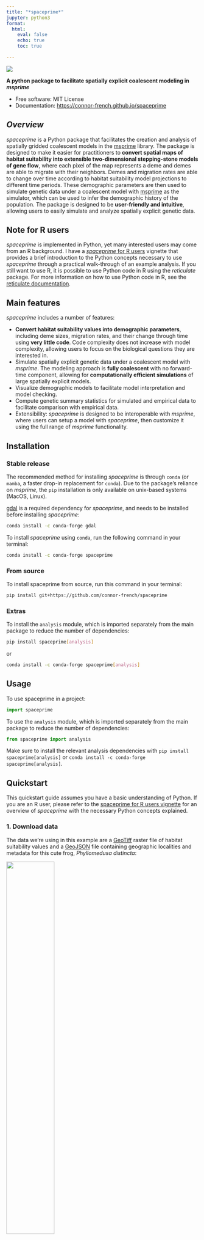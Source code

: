 ```yaml
---
title: "*spaceprime*"
jupyter: python3
format: 
  html:
    eval: false
    echo: true
    toc: true
    
---
```


[![](https://img.shields.io/pypi/v/spaceprime.svg)](https://pypi.python.org/pypi/spaceprime)

**A python package to facilitate spatially explicit coalescent modeling in *msprime***

-   Free software: MIT License
-   Documentation: <https://connor-french.github.io/spaceprime>

## *Overview*

*spaceprime* is a Python package that facilitates the creation and analysis of spatially gridded coalescent models in the [msprime](https://tskit.dev/msprime/docs/stable/intro.html#) library. The package is designed to make it easier for practitioners to **convert spatial maps of habitat suitability into extensible two-dimensional stepping-stone models of gene flow**, where each pixel of the map represents a deme and demes are able to migrate with their neighbors. Demes and migration rates are able to change over time according to habitat suitability model projections to different time periods. These demographic parameters are then used to simulate genetic data under a coalescent model with [msprime](https://tskit.dev/msprime/docs/stable/intro.html#) as the simulator, which can be used to infer the demographic history of the population. The package is designed to be **user-friendly and intuitive**, allowing users to easily simulate and analyze spatially explicit genetic data.  

::: {.callout-note}
## Note for R users
*spaceprime* is implemented in Python, yet many interested users may come from an R background. I have a [*spaceprime* for R users](spaceprime-for-r-users.qmd) vignette that provides a brief introduction to the Python concepts necessary to use *spaceprime* through a practical walk-through of an example analysis. If you still want to use R, it is possible to use Python code in R using the *reticulate* package. For more information on how to use Python code in R, see the [reticulate documentation](https://rstudio.github.io/reticulate/).  
:::

## Main features

*spaceprime* includes a number of features:  

- **Convert habitat suitability values into demographic parameters**, including deme sizes, migration rates, and their change through time using **very little code**. Code complexity does not increase with model complexity, allowing users to focus on the biological questions they are interested in.  
- Simulate spatially explicit genetic data under a coalescent model with *msprime*. The modeling approach is **fully coalescent** with no forward-time component, allowing for **computationally efficient simulations** of large spatially explicit models.  
- Visualize demographic models to facilitate model interpretation and model checking. 
- Compute genetic summary statistics for simulated and empirical data to facilitate comparison with empirical data.  
- Extensibility: *spaceprime* is designed to be interoperable with *msprime*, where users can setup a model with *spaceprime*, then customize it using the full range of *msprime* functionality.  

## Installation


### Stable release

The recommended method for installing *spaceprime* is through `conda` (or `mamba`, a faster drop-in replacement for `conda`). Due to the package's reliance on *msprime*, the `pip` installation is only available on unix-based systems (MacOS, Linux).  

[gdal](https://gdal.org/) is a required dependency for *spaceprime*, and needs to be installed before installing *spaceprime*:

```bash
conda install -c conda-forge gdal
```

To install *spaceprime* using `conda`, run the following command in your terminal:  

```bash
conda install -c conda-forge spaceprime
```

### From source

To install spaceprime from source, run this command in your terminal:  

```bash
pip install git+https://github.com/connor-french/spaceprime
```

### Extras

To install the `analysis` module, which is imported separately from the main package to reduce the number of dependencies:  

```bash
pip install spaceprime[analysis]
```

or

```bash
conda install -c conda-forge spaceprime[analysis]
```

## Usage

To use spaceprime in a project:  

```python
import spaceprime
```

To use the `analysis` module, which is imported separately from the main package to reduce the number of dependencies:  

```python
from spaceprime import analysis
```

::: {.callout-important}
Make sure to install the relevant analysis dependencies with `pip install spaceprime[analysis]` or `conda install -c conda-forge spaceprime[analysis]`.  
:::

## Quickstart

::: {.callout-tip}
This quickstart guide assumes you have a basic understanding of Python. If you are an R user, please refer to the [spaceprime for R users vignette](spaceprime-for-r-users.qmd) for an overview of *spaceprime* with the necessary Python concepts explained.
:::

### 1. Download data

The data we're using in this example are a [GeoTiff](https://en.wikipedia.org/wiki/GeoTIFF) raster file of habitat suitability values and a [GeoJSON](https://geojson.org/) file containing geographic localities and metadata for this cute frog, *Phyllomedusa distincta*:  

![](images/pdistincta.jpg){width=50% fig-align="center"}  

Follow the link to download the [projections.tif file](https://github.com/connor-french/spaceprime/raw/main/spaceprime/data/projections.tif). You do not need to download the [localities.geojson](https://raw.githubusercontent.com/connor-french/spaceprime/main/spaceprime/data/localities.geojson) file, as it is read in from the web in the code below.  


The raster file contains 23 layers, where each layer is a projection of the [habitat suitability model (aka species distribution model or ecological niche model)](https://en.wikipedia.org/wiki/Species_distribution_modelling) to a time slice in the past, ranging from the present day to 22,000 years ago in 1,000 year intervals. The habitat suitability values range from zero to one, where zero represents no suitability for the species and one represents perfect suitability. In the following plots, **yellow represents higher suitability and purple represents lower suitability**. Here are a few time slices of the model:  

```python
#| label: timeslices1
#| eval: true
#| echo: false

import spaceprime as sp #putting this here for use later
import rasterio
import matplotlib.pyplot as plt

r = rasterio.open("../spaceprime/data/projections.tif")

fig, axes = plt.subplots(2, 2, figsize=(10, 8))

for i, ax in enumerate(axes.flatten()):
  ax.imshow(r.read([1, 7, 14, 21][i]), cmap="viridis")
  ax.set_title(f"{[0, 6, 13, 20][i]} kya")

plt.tight_layout()
plt.show()
```

The GeoJSON file contains geographic sampling localities of *P. distincta* in the Brazilian Atlantic Forest, along with metadata about each locality. Each row is a single individual/observation. *spaceprime* counts the number of observations with coordinates that overlap with a raster cell/deme and samples the calculated number for simulations and summary statistics. Here are the localities plotted on top of the present-day habitat suitability model:  

```python
#| label: localities
#| echo: false
#| eval: true

import geopandas as gpd
import matplotlib.pyplot as plt
from rasterio.plot import show


locs = gpd.read_file("https://raw.githubusercontent.com/connor-french/spaceprime/main/spaceprime/data/localities.geojson")

fig, ax = plt.subplots(figsize=(6, 6))
r = rasterio.open("../spaceprime/data/projections.tif")
show(r.read(1), ax=ax, cmap="viridis", transform=r.transform)
locs.plot(ax=ax, color="red", markersize=50)
plt.show()

```

### 2. Read in packages and data

Now that we have our data, let's read in the packages and data we'll be using. The [GeoPandas](https://geopandas.org/en/stable/) and [Rasterio](https://rasterio.readthedocs.io/en/stable/index.html) packages are dependencies of *spaceprime*, so you shouldn't need to install them separately. They are needed for reading in locality data and habitat suitability rasters, respectively. 

```python
#| label: import-packages
#| eval: false

import spaceprime as sp
import geopandas as gpd
import rasterio

```

Make sure to replace the `projections.tif` file path with the path to the file on your system. The GeoJSON file is read in from the web, so you don't need to download it.   

```python
#| label: read-data
#| eval: false

r = rasterio.open("projections.tif")
locs = gpd.read_file("https://raw.githubusercontent.com/connor-french/spaceprime/main/spaceprime/data/localities.geojson")
```

### 3. Set up the demographic model

Next, we'll convert the habitat suitability values into deme sizes, so each cell in the raster will represent a deme in our model. We'll use a linear transformation to convert the suitability values to deme sizes, where the suitability value is multiplied by a constant to get the deme size. The constant is the maximum local deme size, which we set to 1000. For more on transformations, see the [suitability to deme size transformation functions vignette](transformation-functions.qmd).  

```python
#| label: raster-to-demes
#| eval: true

d = sp.raster_to_demes(r, transformation="linear", max_local_size=1000)
```

Now that we have our deme sizes, we can set up the demographic model. The model that *spaceprime* uses is a two-dimensional stepping-stone model  with a global migration rate of 0.001 between neighboring demes. The global rate by default is scaled, where demes exchange the same number of migrants with their neighbors, regardless of deme size. To change this behavior, set `scale=false`. We're assuming that *P. distincta* has a generation time of one year. Using a single value for the `timesteps` argument tells spaceprime that 1000 generations passes in between each raster time step in the model.  

This step may take a few seconds (10-15 seconds on my machine) to run.  

```python
#| label: demography
#| eval: true

# initialize the model
demo = sp.spDemography()

# populate the spDemography object with the deme sizes and migration rates
demo.stepping_stone_2d(d, rate=0.001, timesteps=1000)
```


After initializing the spatial component of the simulation, it's desirable to add one or more ancestral populations to the model. This is done by providing a list of ancestral population sizes and the time (in generations) at which the spatially distributed demes migrate into the ancestral population(s). The following code adds a single ancestral population of 100,000 individuals that demes merge into 23,000 generations in the past:  

```python
#| label: anc-pops
#| eval: true

# add ancestral population
demo.add_ancestral_populations([100000], 23000)
```

### 4. Inspect your model

Now that we have our demographic model set up, we can inspect it to make sure it looks as expected. *spaceprime* has a series of `plot_()` functions that make this easier.  

#### `plot_landscape()`
`plot_landscape()` plots the deme sizes in space, which allows you to quickly inspect whether the transformation you applied to your habitat suitability map make sense. Here, we provide the demographic model object, the raster object, the index of the time slice to plot (0 for the present day in this case), and `basemap=True` to add an [OpenStreetMap](https://www.openstreetmap.org/) basemap, providing geographic context to the plot. If you don't have an internet connection, set `basemap=False` (the default) to plot without the basemap.  

```python
#| label: plot-landscape
#| eval: true

sp.plot_landscape(demo, r, 0, basemap=True)
```

#### `plot_model()`
`plot_model()` plots the deme sizes on a [folium](https://python-visualization.github.io/folium/latest/index.html) interactive  map, with precise deme sizes and outgoing migration rates for each deme present in a popup.  

```python
#| label: plot-model
#| eval: true

sp.plot_model(demo, r, 0)
```


### 5. Simulate genetic data

Before simulating this demography, we need to create a sample dictionary that translates the empirical sampling localities to the model's deme indices and maps those to the number of samples to take from each deme. By default, this function sets the number of individuals to sample from each deme to the number of empirical localities in that deme. The `coords_to_sample_dict()` function also returns two other dictionaries that are not used in this example, so we'll ignore them.  

```python
#| label: sample-dict
#| eval: true

sample_dict, _, _ = sp.coords_to_sample_dict(r, locs)
```

Now we get to simulate! The first task is to simulate the ancestry of the samples using the coalescent. All of the hard work is done through `msprime`'s `sim_ancestry()` function, for which `spaceprime` provides a convenience wrapper. This function returns a [tskit TreeSequence](https://tskit.dev/tskit/docs/stable/python-api.html#trees-and-tree-sequences), which "represents a sequence of correlated evolutionary trees along a genome" and is an incredibly powerful and compact data representation for population genomic analyses. The minimum number of arguments required for this function are the sample dictionary and the demographic model. If you need to overlay mutations, you need to supply the sequence length. Notice the lack of mutations in the table. We'll set `record_provenance` to False to decrease the memory overhead of storing a bunch of metadata about the simulation.  

This step may take a minute or so to run.  

```python
#| label: simulate
#| eval: true

sim = sp.sim_ancestry(samples=sample_dict, demography=demo, sequence_length=1e5, record_provenance=False, random_seed=42)

print(sim)
```


We'll take a peak at a single tree from the TreeSequence object to see what it looks like. The `draw_svg()` method plots trees from the TreeSequence object. Here, I selected a single tree and removed the node labels because there are tons of nodes that crowd the plot and we're only interested in the tree structure.  

```python
#| label: draw-tree
#| eval: true

first_tree = sim.first()
node_labels = {node.id: "" for node in sim.nodes()}
first_tree.draw_svg(y_axis=True, size=(600, 400), node_labels=node_labels)
```


Overlaying mutations after simulating ancestry isn't necessary for calculating genetic summary statistics on a TreeSequence, but it is necessary if you would like to compare your simulations with empirical data that are represented as a table of genotypes rather than a TreeSequence. The `sim_mutations()` function overlays mutations on the TreeSequence object returned by `sim_ancestry()` and requires the mutation rate. The mutation rate is the number of mutations per base pair per generation. For this example, we'll use a mutation rate of 1e-10 so we don't overcrowd the tree sequence visualization. You can see from the table that the tree sequence has some mutations!  

```python
#| label: mutations
#| eval: true

sim = sp.sim_mutations(sim, rate=1e-10, random_seed=490)

print(sim)
```

And now for the tree. The red X's represent mutations on the tree, with their ID numbers next to them.

```python
#| label: draw-mutations
#| eval: true


first_tree_mut = sim.first()

node_labels = {node.id: "" for node in sim.nodes()}
first_tree_mut.draw_svg(y_axis=True, size=(600, 400), node_labels=node_labels)

```

From here, you have a few options. You can:  

- Use the `analysis` module to calculate genetic summary statistics on the TreeSequence object. For more on the `analysis` module, see the [analysis module documentation]().  
- Save the TreeSequence to use later or analyze on a platform like [tskit](https://tskit.dev/tskit/docs/stable/introduction.html) with `sim.dump(file/path/to/write/to.trees)`.  
- Convert the TreeSequence with mutations to a genotype matrix for use in a program like [scikit-allel](https://scikit-allel.readthedocs.io/en/stable/) with `sim.genotype_matrix()`. For more information on this function, see the [tskit documentation](https://tskit.dev/tskit/docs/stable/python-api.html#tskit.TreeSequence.genotype_matrix).  
- Export the TreeSequence with mutations to a VCF file using `sim.write_vcf`. For more information on how to use this function, see the [tskit documentation](https://tskit.dev/tskit/docs/stable/python-api.html#tskit.TreeSequence.write_vcf).  


::: {.callout-warning}
## TODO
add a link to the analysis module documentation when it's ready.
:::


## Report Issues

<https://github.com/connor-french/spaceprime/issues>

## Contributing

We love contributions! Please see the [Contributing Guide](contributing.qmd) for more information.  

Please note that this project is released with a [Contributor Code of Conduct](https://github.com/connor-french/spaceprime/blob/main/CODE_OF_CONDUCT.md). By participating in this project you agree to abide by its terms.
